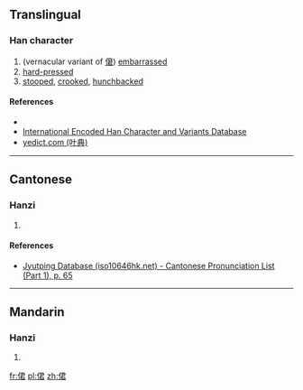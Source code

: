 ==Translingual==

===Han character===
{{Han char|rn=9|rad=人|as=07|sn=9|four=|canj=人尸大口 (OSKR)|ids=⿰[[亻]][[君]]}}

# (vernacular variant of [[僒]]) [[embarrassed]]
# [[hard-pressed]]
# [[stooped]], [[crooked]], [[hunchbacked]]

====References====
* {{Han ref|kx=0103.090|dkj=00635|hdz=10166.100|uh=4FB0|ud=20400}}
*[http://chardb.iis.sinica.edu.tw/char/7074 International Encoded Han Character and Variants Database]
*[http://yedict.com/htm/4F/4FB0.htm yedict.com (叶典)]

----

==Cantonese==

===Hanzi===
{{yue-hanzi|jyut=[[kwan3]]|y=kwan3}}

# {{defn|lang=yue|sort=人07}}

====References====
* [http://www.iso10646hk.net/jp/document/download.jsp Jyutping Database (iso10646hk.net) - Cantonese Pronunciation List (Part 1), p. 65]

----

==Mandarin==

===Hanzi===
{{cmn-hanzi|pin=[[jiǒng]] ([[jiong3]]), [[cuò]] ([[cuo4]])|wg=chiung<sup>3</sup>, ts'o<sup>4</sup>}}

# {{defn|lang=cmn|sort=人07}}

[[fr:侰]]
[[pl:侰]]
[[zh:侰]]